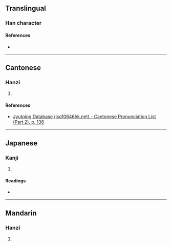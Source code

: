 {{character info}}
==Translingual==

===Han character===
{{Han char|rn=82|rad=毛|as=22|sn=26|four=|canj=WMHQU|ids=⿰⿱畾宐毛}}

====References====
* {{Han ref|kx=0597.160|dkj=17023|dj=0988.280|hdz=32008.220|uh=6C0E|ud=27662}}

----

==Cantonese==

===Hanzi===
{{yue-hanzi|jyut=[[dip6]]|y=dip6}}

# {{rfdef|yue|sort=毛22}}

====References====
* [http://www.iso10646hk.net/jp/document/download.jsp Jyutping Database (iso10646hk.net) - Cantonese Pronunciation List (Part 2), p. 136]

----

==Japanese==

===Kanji===
{{ja-kanji|grade=|rs=毛22}}

# {{rfdef|ja|sort=毛22}}

====Readings====
* {{ja-readings|on=[[ちょう]] (chō), [[じょう]] (jō)|kun=[[もめんのぬの]] (momennonuno)}}

----

==Mandarin==

===Hanzi===
{{cmn-hanzi|pin=[[dié]] ([[die2]])|wg=tieh<sup>2</sup>}}

# {{rfdef|cmn|sort=毛22}}
